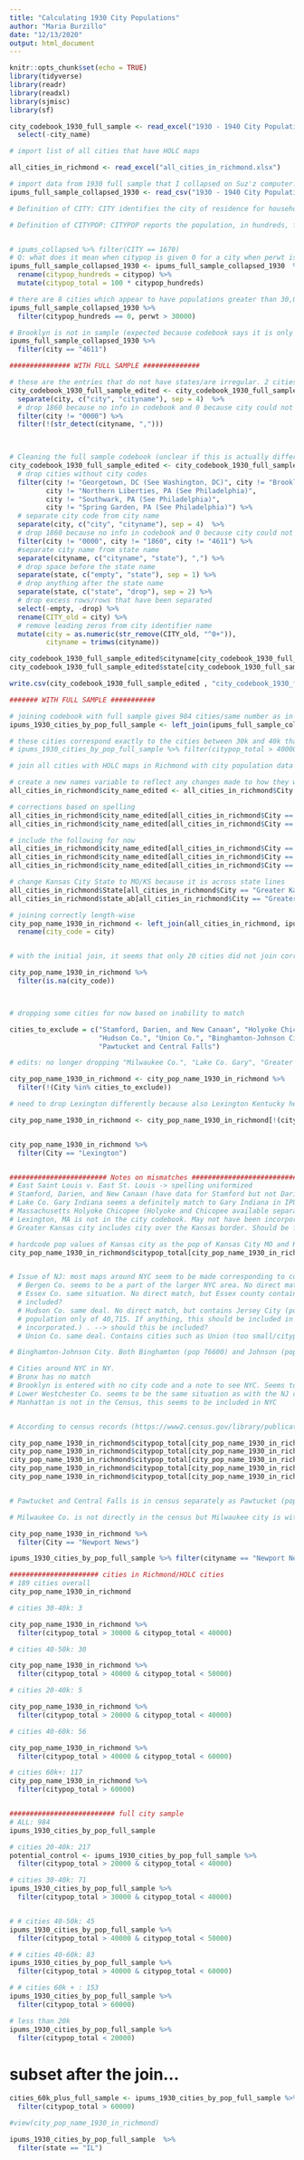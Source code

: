 ```yaml
---
title: "Calculating 1930 City Populations"
author: "Maria Burzillo"
date: "12/13/2020"
output: html_document
---
```


```r
knitr::opts_chunk$set(echo = TRUE)
library(tidyverse)
library(readr)
library(readxl)
library(sjmisc)
library(sf)
```

```r

city_codebook_1930_full_sample <- read_excel("1930 - 1940 City Population Data/city_codebook_1930_full_sample.xlsx") %>%
  select(-city_name)

# import list of all cities that have HOLC maps

all_cities_in_richmond <- read_excel("all_cities_in_richmond.xlsx")

# import data from 1930 full sample that I collapsed on Suz'z computer: hopefully this will be the final dataset...
ipums_full_sample_collapsed_1930 <- read_csv("1930 - 1940 City Population Data/1930_data_ipums_full_sample_collapsed.csv")

```


```r

# Definition of CITY: CITY identifies the city of residence for households located in identifiable cities. The Comparability section provides a discussion of factors affecting which cities are identified and how well they are represented in each sample. The cities identified by CITY are generally consistent with U.S. Census "place" definitions. For an explanation and history of the concept, see Chapter 9 in the Census Bureau's Geographic Areas Reference Manual.

# Definition of CITYPOP: CITYPOP reports the population, in hundreds, for all identifiable cities. For Decennial Census samples, CITYPOP reports the counts collected in that Decennial Census. For the 2005 ACS sample, CITYPOP reports populations estimates derived for the 2005 ACS. For ACS samples from 2006-2011, CITYPOP reports population estimates derived from the 2006 ACS. For the 2012-onward ACS, CITYPOP reports population estimates derived from the ACS of that year. CITYPOP is a 5-digit numeric variable that reports the population, in hundreds, for all identifiable cities. For instance, a city having a population of 1,234,500 will have a CITYPOP value of 12345. For all samples prior to 1940 and the 1940 100% dataset, CITYPOP reports the population for all incorporated municipalities


# ipums_collapsed %>% filter(CITY == 1670)
# Q: what does it mean when citypop is given 0 for a city when perwt is non-zero?: seems like 0 corresponds to a city not identified or unincorporated place response. 
ipums_full_sample_collapsed_1930 <- ipums_full_sample_collapsed_1930  %>%
  rename(citypop_hundreds = citypop) %>%
  mutate(citypop_total = 100 * citypop_hundreds) 

# there are 8 cities which appear to have populations greater than 30,000 and yet do not have a citypop encoded. Should check later if any cities graded by HOLC are missing and see if they are one of these
ipums_full_sample_collapsed_1930 %>%
  filter(citypop_hundreds == 0, perwt > 30000)

# Brooklyn is not in sample (expected because codebook says it is only in sample before 1900)
ipums_full_sample_collapsed_1930 %>%
  filter(city == "4611")


```


```r

############### WITH FULL SAMPLE ##############

# these are the entries that do not have states/are irregular. 2 cities dropped below. Rest of cities just kept with NA for state
city_codebook_1930_full_sample_edited <- city_codebook_1930_full_sample %>%
  separate(city, c("city", "cityname"), sep = 4)  %>%
  # drop 1860 because no info in codebook and 0 because city could not be identified.
  filter(city != "0000") %>%
  filter(!(str_detect(cityname, ",")))
  


# Cleaning the full sample codebook (unclear if this is actually different from the 1%/5% one but want to be safe)  
city_codebook_1930_full_sample_edited <- city_codebook_1930_full_sample %>%
  # drop cities without city codes
  filter(city != "Georgetown, DC (See Washington, DC)", city != "Brooklyn, NY (See NYC)", 
         city != "Northern Liberties, PA (See Philadelphia)",
         city != "Southwark, PA (See Philadelphia)",
         city != "Spring Garden, PA (See Philadelphia)") %>%
  # separate city code from city name
  separate(city, c("city", "cityname"), sep = 4)  %>%
  # drop 1860 because no info in codebook and 0 because city could not be identified. Exclude city 1860 because city name is blank in codebook. Exclude Brooklyn (4611) because only in censuses before 1900 and so not relevant
  filter(city != "0000", city != "1860", city != "4611") %>%
  #separate city name from state name
  separate(cityname, c("cityname", "state"), ",") %>%
  # drop space before the state name
  separate(state, c("empty", "state"), sep = 1) %>%
  # drop anything after the state name
  separate(state, c("state", "drop"), sep = 2) %>%
  # drop excess rows/rows that have been separated
  select(-empty, -drop) %>%
  rename(CITY_old = city) %>%
  # remove leading zeros from city identifier name
  mutate(city = as.numeric(str_remove(CITY_old, "^0+")),
         cityname = trimws(cityname))

city_codebook_1930_full_sample_edited$cityname[city_codebook_1930_full_sample_edited$city == 2683] <- "Hanover township, Luzerne county"
city_codebook_1930_full_sample_edited$state[city_codebook_1930_full_sample_edited$city == 2683] <- "PA"

write.csv(city_codebook_1930_full_sample_edited , "city_codebook_1930_full_sample_edited")  
```



```r

####### WITH FULL SAMPLE ###########

# joining codebook with full sample gives 984 cities/same number as in full collapsed sample -> looks good
ipums_1930_cities_by_pop_full_sample <- left_join(ipums_full_sample_collapsed_1930, city_codebook_1930_full_sample_edited)

# these cities correspond exactly to the cities between 30k and 40k that I had originally identified 
# ipums_1930_cities_by_pop_full_sample %>% filter(citypop_total > 40000, citypop_total < 50000)

```


```r

# join all cities with HOLC maps in Richmond with city population data from 1930. This will allow us to filter cities by various population cutoffs. First task will be to make sure that the cities that did not automcatically join correctly are corrected.

# create a new names variable to reflect any changes made to how they were originally in Richmond
all_cities_in_richmond$city_name_edited <- all_cities_in_richmond$City

# corrections based on spelling
all_cities_in_richmond$city_name_edited[all_cities_in_richmond$City == "East Saint Louis"] <- "East St. Louis"
all_cities_in_richmond$city_name_edited[all_cities_in_richmond$City == "Schenectady"] <- "Schenectedy"

# include the following for now
all_cities_in_richmond$city_name_edited[all_cities_in_richmond$City == "Lake Co. Gary"] <- "Gary"
all_cities_in_richmond$city_name_edited[all_cities_in_richmond$City == "Greater Kansas City"] <- "Kansas City"
all_cities_in_richmond$city_name_edited[all_cities_in_richmond$City == "Milwaukee Co."] <- "Milwaukee"

# change Kansas City State to MO/KS because it is across state lines
all_cities_in_richmond$State[all_cities_in_richmond$City == "Greater Kansas City"] <- "Kansas/Missouri"
all_cities_in_richmond$state_ab[all_cities_in_richmond$City == "Greater Kansas City"] <- "KS/MO"

# joining correctly length-wise
city_pop_name_1930_in_richmond <- left_join(all_cities_in_richmond, ipums_1930_cities_by_pop_full_sample, by = c("city_name_edited" = "cityname", "state_ab" = "state")) %>%
  rename(city_code = city)


# with the initial join, it seems that only 20 cities did not join correctly -> likey a city designaiton or spelling mismatch error

city_pop_name_1930_in_richmond %>%
  filter(is.na(city_code))



# dropping some cities for now based on inability to match

cities_to_exclude = c("Stamford, Darien, and New Canaan", "Holyoke Chicopee", "Bergen Co.", "Essex Co.", 
                      "Hudson Co.", "Union Co.", "Binghamton-Johnson City", "Lower Westchester Co.",
                      "Pawtucket and Central Falls")

# edits: no longer dropping "Milwaukee Co.", "Lake Co. Gary", "Greater Kansas City"

city_pop_name_1930_in_richmond <- city_pop_name_1930_in_richmond %>%
  filter(!(City %in% cities_to_exclude))

# need to drop Lexington differently because also Lexington Kentucky here

city_pop_name_1930_in_richmond <- city_pop_name_1930_in_richmond[!(city_pop_name_1930_in_richmond$City == "Lexington" & city_pop_name_1930_in_richmond$state_ab == "MA"),]


city_pop_name_1930_in_richmond %>%
  filter(City == "Lexington")


######################## Notes on mismatches ##################################3
# East Saint Louis v. East St. Louis -> spelling uniformized 
# Stamford, Darien, and New Canaan (have data for Stamford but not Darien or New Canaan. Stamford has citypop of 46,300 so could be in treatment group, especially if these 3 cities make up 1 urban area. It is included in Aaronson) -> exclude for now
# Lake Co. Gary Indiana seems a definitely match to Gary Indiana in IPUMS. Lake County is the county name that Gary is in. Not sure why the put that in the name but changing to just Gary
# Massachusetts	Holyoke Chicopee (Holyoke and Chicopee available separately. Pop of Chicopee IS 43,900. Population of Holyoke is 56500. Chicopee and Holyoke are included in Aaronson). Based on the maps, they seem to make up 1 larger urban area. Exclude for now but could be added back in later as part of the larger cities
# Lexington, MA is not in the city codebook. May not have been incorporated at the time according to census sheet, only population of 9k at the time. Exclude for now. Could be included later since part of the area mapped for Boston but...
# Greater Kansas city includes city over the Kansas border. Should be fine to include. If anything, Kansas City match would be an underestimate, which would not be a problem because the population is 399,700 and thus already way above the threshold. Kansas City Kansas has population 121,800 so both well over threshold

# hardcode pop values of Kansas city as the pop of Kansas City MO and Kansas City KS
city_pop_name_1930_in_richmond$citypop_total[city_pop_name_1930_in_richmond$City == "Greater Kansas City"] <- ipums_1930_cities_by_pop_full_sample$citypop_total[ipums_1930_cities_by_pop_full_sample$city == 3250] + ipums_1930_cities_by_pop_full_sample$citypop_total[ipums_1930_cities_by_pop_full_sample$city == 3260]


# Issue of NJ: most maps around NYC seem to be made corresponding to counties rather than cities. All seem to be part of the larger NYC area
  # Bergen Co. seems to be a part of the larger NYC area. No direct match in census, but there is a North Bergen. However this is part of      # Hudson county, not Bergen county. Doesn't seem to have any cities large enough to be inclued in analysis
  # Essex Co. same situation. No direct match, but Essex county contains Newark, which had a population of 442300 ->> should this be 
  # included?
  # Hudson Co. same deal. No direct match, but contains Jersey City (pop 316700) and North Bergen (North Bergen has a        
  # population only of 40,715. If anything, this should be included in the treatment group, however, citypop = 0, meaning the place was not 
  # incorporated.) . --> should this be included?
  # Union Co. same deal. Contains cities such as Union (too small/citypop 0) and Elizabeth (pop 114,500) -> should we include?

# Binghamton-Johnson City. Both Binghamton (pop 76600) and Johnson (pop 13500) can be found separately in the Census --> should we include?

# Cities around NYC in NY. 
# Bronx has no match
# Brooklyn is entered with no city code and a note to see NYC. Seems to be counted within NYC (pop 6,930,400)
# Lower Westchester Co. seems to be the same situation as with the NJ counties near NYC. No direct match. Contains Yonkers (pop 134,600), New Rochelle (pop 54,000), White Plains (pop 35,800)
# Manhattan is not in the Census, this seems to be included in NYC


# According to census records (https://www2.census.gov/library/publications/decennial/1930/population-volume-1/03815512v1ch07.pdf), NYC contains the 5 boroughs of Bronx, Brooklyn, Manhattan, Queens, and Richmond (Staten Island). All had 1930 pops well over 60k. Should all be included. Writing in these population numbers from the census doc linked here.

city_pop_name_1930_in_richmond$citypop_total[city_pop_name_1930_in_richmond$City == "Bronx"] <- 1265258
city_pop_name_1930_in_richmond$citypop_total[city_pop_name_1930_in_richmond$City == "Brooklyn"] <- 2560401
city_pop_name_1930_in_richmond$citypop_total[city_pop_name_1930_in_richmond$City == "Manhattan"] <- 1867312
city_pop_name_1930_in_richmond$citypop_total[city_pop_name_1930_in_richmond$City == "Queens"] <- 1079129
city_pop_name_1930_in_richmond$citypop_total[city_pop_name_1930_in_richmond$City == "Staten Island"] <- 158346


# Pawtucket and Central Falls is in census separately as Pawtucket (pop 77,100) and Central Falls (pop 25800) -> exclude for now but clearly 2 cities directly next to eachother with a combiend pop well over 60k

# Milwaukee Co. is not directly in the census but Milwaukee city is with population 578,200. The county seems to be a slightly bigger area than the city, but not by much... excluded for now but seems like this should really be included. If anything, population would be underestimate.

city_pop_name_1930_in_richmond %>%
  filter(City == "Newport News")

ipums_1930_cities_by_pop_full_sample %>% filter(cityname == "Newport News")


```


```r

###################### cities in Richmond/HOLC cities
# 189 cities overall
city_pop_name_1930_in_richmond

# cities 30-40k: 3 

city_pop_name_1930_in_richmond %>%
  filter(citypop_total > 30000 & citypop_total < 40000)

# cities 40-50k: 30

city_pop_name_1930_in_richmond %>%
  filter(citypop_total > 40000 & citypop_total < 50000)

# cities 20-40k: 5

city_pop_name_1930_in_richmond %>%
  filter(citypop_total > 20000 & citypop_total < 40000)

# cities 40-60k: 56

city_pop_name_1930_in_richmond %>%
  filter(citypop_total > 40000 & citypop_total < 60000)

# cities 60k+: 117
city_pop_name_1930_in_richmond %>%
  filter(citypop_total > 60000)


########################## full city sample
# ALL: 984
ipums_1930_cities_by_pop_full_sample 

# cities 20-40k: 217
potential_control <- ipums_1930_cities_by_pop_full_sample %>%
  filter(citypop_total > 20000 & citypop_total < 40000)

# cities 30-40k: 71
ipums_1930_cities_by_pop_full_sample %>%
  filter(citypop_total > 30000 & citypop_total < 40000)


# # cities 40-50k: 45
ipums_1930_cities_by_pop_full_sample %>%
  filter(citypop_total > 40000 & citypop_total < 50000)

# # cities 40-60k: 83
ipums_1930_cities_by_pop_full_sample %>%
  filter(citypop_total > 40000 & citypop_total < 60000)

# # cities 60k + : 153
ipums_1930_cities_by_pop_full_sample %>%
  filter(citypop_total > 60000)

# less than 20k
ipums_1930_cities_by_pop_full_sample %>%
  filter(citypop_total < 20000)
```


# subset after the join...

```r

cities_60k_plus_full_sample <- ipums_1930_cities_by_pop_full_sample %>%
  filter(citypop_total > 60000)

#view(city_pop_name_1930_in_richmond)

ipums_1930_cities_by_pop_full_sample  %>%
  filter(state == "IL")
```

